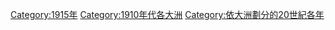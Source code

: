 {{Commonscat|1915 by continent}}
{{Year by category
|m=1
|c=9
|d=1
|y=5
|cat=各大洲
|sortkey=各大洲
|parent=依大洲劃分的20世紀各年
|subcat=1910年代各大洲
}}

[[Category:1915年|Category:1915年]]
[[Category:1910年代各大洲|Category:1910年代各大洲]]
[[Category:依大洲劃分的20世紀各年|Category:依大洲劃分的20世紀各年]]